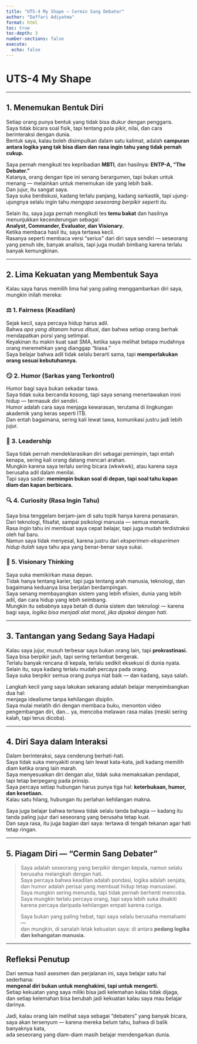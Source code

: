 ```yaml
---
title: "UTS-4 My Shape – Cermin Sang Debater"
author: "Daffari Adiyatma"
format: html
toc: true
toc-depth: 3
number-sections: false
execute:
  echo: false
---
```


# **UTS-4 My Shape**

---

## **1. Menemukan Bentuk Diri**

Setiap orang punya bentuk yang tidak bisa diukur dengan penggaris.  
Saya tidak bicara soal fisik, tapi tentang pola pikir, nilai, dan cara berinteraksi dengan dunia.  
Bentuk saya, kalau boleh disimpulkan dalam satu kalimat, adalah **campuran antara logika yang tak bisa diam dan rasa ingin tahu yang tidak pernah cukup.**

Saya pernah mengikuti tes kepribadian **MBTI**, dan hasilnya: **ENTP-A, “The Debater.”**  
Katanya, orang dengan tipe ini senang berargumen, tapi bukan untuk menang — melainkan untuk menemukan ide yang lebih baik.  
Dan jujur, itu sangat saya.  
Saya suka berdiskusi, kadang terlalu panjang, kadang sarkastik, tapi ujung-ujungnya selalu ingin tahu *mengapa seseorang berpikir seperti itu.*

Selain itu, saya juga pernah mengikuti tes **temu bakat** dan hasilnya menunjukkan kecenderungan sebagai:  
**Analyst, Commander, Evaluator, dan Visionary.**  
Ketika membaca hasil itu, saya tertawa kecil.  
Rasanya seperti membaca versi “serius” dari diri saya sendiri — seseorang yang penuh ide, banyak analisis, tapi juga mudah bimbang karena terlalu banyak kemungkinan.

---

## **2. Lima Kekuatan yang Membentuk Saya**

Kalau saya harus memilih lima hal yang paling menggambarkan diri saya, mungkin inilah mereka:

### ⚖️ 1. Fairness (Keadilan)
Sejak kecil, saya percaya hidup harus adil.  
Bahwa *apa yang ditanam harus dituai*, dan bahwa setiap orang berhak mendapatkan porsi yang setimpal.  
Keyakinan itu makin kuat saat SMA, ketika saya melihat betapa mudahnya orang meremehkan yang dianggap “biasa.”  
Saya belajar bahwa adil tidak selalu berarti sama, tapi **memperlakukan orang sesuai kebutuhannya.**

### 😏 2. Humor (Sarkas yang Terkontrol)
Humor bagi saya bukan sekadar tawa.  
Saya tidak suka bercanda kosong, tapi saya senang menertawakan ironi hidup — termasuk diri sendiri.  
Humor adalah cara saya menjaga kewarasan, terutama di lingkungan akademik yang keras seperti ITB.  
Dan entah bagaimana, sering kali lewat tawa, komunikasi justru jadi lebih jujur.

### 🧭 3. Leadership
Saya tidak pernah mendeklarasikan diri sebagai pemimpin, tapi entah kenapa, sering kali orang datang mencari arahan.  
Mungkin karena saya terlalu sering bicara (wkwkwk), atau karena saya berusaha adil dalam menilai.  
Tapi saya sadar: **memimpin bukan soal di depan, tapi soal tahu kapan diam dan kapan berbicara.**

### 🔍 4. Curiosity (Rasa Ingin Tahu)
Saya bisa tenggelam berjam-jam di satu topik hanya karena penasaran.  
Dari teknologi, filsafat, sampai psikologi manusia — semua menarik.  
Rasa ingin tahu ini membuat saya cepat belajar, tapi juga mudah terdistraksi oleh hal baru.  
Namun saya tidak menyesal, karena justru dari *eksperimen-eksperimen hidup itulah* saya tahu apa yang benar-benar saya sukai.

### 🌌 5. Visionary Thinking
Saya suka memikirkan masa depan.  
Tidak hanya tentang karier, tapi juga tentang arah manusia, teknologi, dan bagaimana keduanya bisa berjalan berdampingan.  
Saya senang membayangkan sistem yang lebih efisien, dunia yang lebih adil, dan cara hidup yang lebih seimbang.  
Mungkin itu sebabnya saya betah di dunia sistem dan teknologi — karena bagi saya, *logika bisa menjadi alat moral, jika dipakai dengan hati.*

---

## **3. Tantangan yang Sedang Saya Hadapi**

Kalau saya jujur, musuh terbesar saya bukan orang lain, tapi **prokrastinasi.**  
Saya bisa berpikir jauh, tapi sering terlambat bergerak.  
Terlalu banyak rencana di kepala, terlalu sedikit eksekusi di dunia nyata.  
Selain itu, saya kadang terlalu mudah percaya pada orang.  
Saya suka berpikir semua orang punya niat baik — dan kadang, saya salah.

Langkah kecil yang saya lakukan sekarang adalah belajar menyeimbangkan dua hal:  
menjaga idealisme tanpa kehilangan disiplin.  
Saya mulai melatih diri dengan membaca buku, menonton video pengembangan diri, dan… ya, mencoba melawan rasa malas (meski sering kalah, tapi terus dicoba).

---

## **4. Diri Saya dalam Interaksi**

Dalam berinteraksi, saya cenderung berhati-hati.  
Saya tidak suka menyakiti orang lain lewat kata-kata, jadi kadang memilih diam ketika orang lain marah.  
Saya menyesuaikan diri dengan alur, tidak suka memaksakan pendapat,  
tapi tetap berpegang pada prinsip.  
Saya percaya setiap hubungan harus punya tiga hal: **keterbukaan, humor, dan kesetiaan.**  
Kalau satu hilang, hubungan itu perlahan kehilangan makna.

Saya juga belajar bahwa tertawa tidak selalu tanda bahagia — kadang itu tanda paling jujur dari seseorang yang berusaha tetap kuat.  
Dan saya rasa, itu juga bagian dari saya: tertawa di tengah tekanan agar hati tetap ringan.

---

## **5. Piagam Diri — “Cermin Sang Debater”**

> Saya adalah seseorang yang berpikir dengan kepala, namun selalu berusaha melangkah dengan hati.  
> Saya percaya bahwa keadilan adalah pondasi, logika adalah senjata, dan humor adalah perisai yang membuat hidup tetap manusiawi.  
> Saya mungkin sering menunda, tapi tidak pernah berhenti mencoba.  
> Saya mungkin terlalu percaya orang, tapi saya lebih suka disakiti karena percaya daripada kehilangan empati karena curiga.  
>  
> Saya bukan yang paling hebat, tapi saya selalu berusaha memahami —  
> dan mungkin, di sanalah letak kekuatan saya: di antara **pedang logika dan kehangatan manusia.**

---

## **Refleksi Penutup**

Dari semua hasil asesmen dan perjalanan ini, saya belajar satu hal sederhana:  
**mengenal diri bukan untuk menghakimi, tapi untuk mengerti.**  
Setiap kekuatan yang saya miliki bisa jadi kelemahan kalau tidak dijaga,  
dan setiap kelemahan bisa berubah jadi kekuatan kalau saya mau belajar darinya.

Jadi, kalau orang lain melihat saya sebagai “debaters” yang banyak bicara,  
saya akan tersenyum — karena mereka belum tahu, bahwa di balik banyaknya kata,  
ada seseorang yang diam-diam masih belajar mendengarkan dunia.
